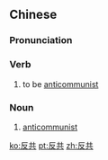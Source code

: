 ==Chinese==
{{zh-forms}}

===Pronunciation===
{{zh-pron
|m=fǎngòng
|mn=hoán-kiōng
|cat=v,n
}}

===Verb===
{{zh-verb}}

# to be [[anticommunist]]

===Noun===
{{zh-noun}}

# [[anticommunist]]

[[ko:反共]]
[[pt:反共]]
[[zh:反共]]